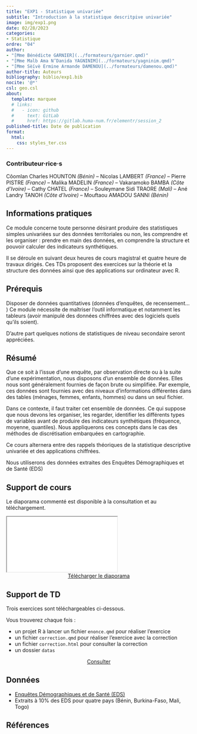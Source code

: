 ```yaml
---
title: "EXP1 - Statistique univariée"
subtitle: "Introduction à la statistique descritpive univariée"
image: img/exp1.png
date: 02/28/2023
categories: 
- Statistique
ordre: "04" 
author: 
- "[Mme Bénédicte GARNIER](../formateurs/garnier.qmd)"
- "[Mme Malb Ama N’Danida YAGNINIM](../formateurs/yagninim.qmd)"
- "[Mme Sèïvè Ermine Armande DAMENOU](../formateurs/damenou.qmd)"
author-title: Auteurs
bibliography: biblio/exp1.bib
nocite: '@*'
csl: geo.csl
about:
  template: marquee
  # links:
  #   - icon: github
  #     text: GitLab
  #     href: https://gitlab.huma-num.fr/elementr/session_2
published-title: Date de publication 
format:
  html: 
    css: styles_ter.css
---
```


::: {#contrib}
### Contributeur·rice·s

Côomlan Charles HOUNTON *(Bénin) --* Nicolas LAMBERT *(France)* -- Pierre PISTRE *(France)* -- Malika MADELIN *(France)* -- Vakaramoko BAMBA *(Côte d'Ivoire)* -- Cathy CHATEL *(France)* -- Souleymane Sidi TRAORE *(Mali)* -- Ané Landry TANOH *(Côte d'Ivoire)* -- Mouftaou AMADOU SANNI *(Bénin)*
:::

## <i class="bi bi-info-circle"></i> Informations pratiques

Ce module concerne toute personne désirant produire des statistiques simples univariées sur des données territoriales ou non, les comprendre et les organiser : prendre en main des données, en comprendre la structure et pouvoir calculer des indicateurs synthétiques.

Il se déroule en suivant deux heures de cours magistral et quatre heure de travaux dirigés. Ces TDs proposent des exercices sur la théorie et la structure des données ainsi que des applications sur ordinateur avec R.

## <i class="bi bi-ui-checks-grid"></i> Prérequis

Disposer de données quantitatives (données d'enquêtes, de recensement... ) Ce module nécessite de maîtriser l'outil informatique et notamment les tableurs (avoir manipulé des données chiffrées avec des logiciels quels qu'ils soient).

D'autre part quelques notions de statistiques de niveau secondaire seront appréciées.

## <i class="bi bi-bookmark"></i> Résumé

Que ce soit à l'issue d'une enquête, par observation directe ou à la suite d'une expérimentation, nous disposons d'un ensemble de données. Elles nous sont généralement fournies de façon brute ou simplifiée. Par exemple, ces données sont fournies avec des niveaux d'informations différentes dans des tables (ménages, femmes, enfants, hommes) ou dans un seul fichier.

Dans ce contexte, il faut traiter cet ensemble de données. Ce qui suppose que nous devons les organiser, les regarder, identifier les différents types de variables avant de produire des indicateurs synthétiques (fréquence, moyenne, quantiles). Nous appliquerons ces concepts dans le cas des méthodes de discrétisation embarquées en cartographie.

Ce cours alternera entre des rappels théoriques de la statistique descriptive univariée et des applications chiffrées.

Nous utiliserons des données extraites des Enquêtes Démographiques et de Santé (EDS)

## <i class="bi bi-person-video3"></i> Support de cours

Le diaporama commenté est disponible à la consultation et au téléchargement.

<iframe class="slide" src="../modules/support/exp1_uni.pdf">

</iframe>

<center><a href="https://bit.ly/3rw1isZ" class="btn btn-warning" role="button" aria-disabled="true"><i class="bi bi-eye" target="_blank" rel="noopener noreferrer"></i> Télécharger le diaporama </a></center>

## <i class="bi bi-person-video3"></i> Support de TD

Trois exercices sont téléchargeables ci-dessous.

Vous trouverez chaque fois :

-   un projet R à lancer un fichier `enonce.qmd` pour réaliser l'exercice
-   un fichier `correction.qmd` pour réaliser l'exercice avec la correction
-   un fichier `correction.html` pour consulter la correction
-   un dossier `datas`

<center><a href="https://bit.ly/3HMUU6g" class="btn btn-warning" role="button" aria-disabled="true"><i class="bi bi-eye" target="_blank" rel="noopener noreferrer"></i> Consulter</a></center>

## <i class="bi bi-clipboard-data"></i> Données

-   [Enquêtes Démographiques et de Santé (EDS)](../donnees/eds_afriq.qmd)
-   Extraits à 10% des EDS pour quatre pays (Bénin, Burkina-Faso, Mali, Togo)

<!-- <center><a href="" class="btn btn-info" role="button" aria-disabled="true"><i class="bi bi-cloud-arrow-down" target="_blank" rel="noopener noreferrer"></i> Data.zip</a></center> -->

## <i class="bi bi-file-earmark-text"></i> Références

::: {#refs}
:::
